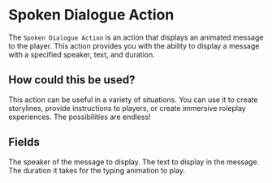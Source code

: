 
# Spoken Dialogue Action

The `Spoken Dialogue Action` is an action that displays an animated message to the player. This action provides you with the ability to display a message with a specified speaker, text, and duration.

## How could this be used?

This action can be useful in a variety of situations. You can use it to create storylines, provide instructions to players, or create immersive roleplay experiences. The possibilities are endless!

## Fields

<ActionsField/>

<EntryField name="Speaker" required>
    The speaker of the message to display.
</EntryField>

<EntryField name="Text" required colored placeholders>
    The text to display in the message.
    <ColorInfo/>
    <PlaceholderInfo/>
</EntryField>

<EntryField name="Duration" required>
    The duration it takes for the typing animation to play.
    <DurationInfo/>
</EntryField>
